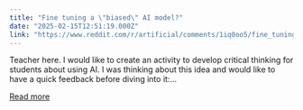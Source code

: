 ```yaml
---
title: "Fine tuning a \"biased\" AI model?"
date: "2025-02-15T12:51:19.000Z"
link: "https://www.reddit.com/r/artificial/comments/1iq0oo5/fine_tuning_a_biased_ai_model/"
---
```


Teacher here. I would like to create an activity to develop critical thinking for students about using AI. I was thinking about this idea and would like to have a quick feedback before diving into it:...

[Read more](https://www.reddit.com/r/artificial/comments/1iq0oo5/fine_tuning_a_biased_ai_model/)
